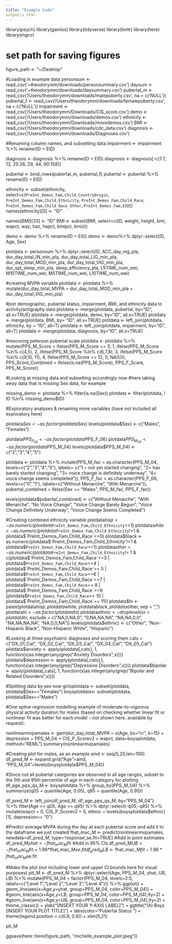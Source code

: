 ```yaml
---
title: "Example Code"
output:: html
---
```

library(psych)
library(gamlss)
library(tidyverse)
library(knitr)
library(here)
library(mgcv)

# set path for saving figures 
figure_path <- "~/Desktop"

#Loading in example data
personsum <- read_csv('~theodorymm/downloads/personsummary.csv')
daysum <- read_csv('~theodorymm/downloads/daysummary.csv')
pubertal_m <- read_csv('/Users/theodorymm/downloads/malepuberty.csv', na = c('NULL'))
pubertal_f <- read_csv('/Users/theodorymm/downloads/femalepuberty.csv', na = c('NULL'))
impairment <- read_csv('/Users/theodorymm/Downloads/CIS_score.csv')
demo <- read_csv('/Users/theodorymm/downloads/demos.csv')
ethnicity <- read_csv('/Users/theodorymm/Downloads/moredemos.csv')
BMI <- read_csv('/Users/theodorymm/downloads/cdc_data.csv')
diagnosis <- read_csv('/Users/theodorymm/downloads/Diagnoses.csv')

#Renaming column names, and subsetting data
impairment <- impairment %>% rename(ID = EID)

diagnosis <- diagnosis %>% rename(ID = EID)
diagnosis <- diagnosis[-c(1:7, 13, 25:26, 29, 44, 90:158)]

pubertal <- bind_rows(pubertal_m, pubertal_f)
pubertal <- pubertal %>% rename(ID = EID)

ethnicity <- subset(ethnicity, select=c(`PreInt_Demos_Fam,Child_CountryOrigin`, `PreInt_Demos_Fam,Child_Ethnicity`, `PreInt_Demos_Fam,Child_Race`, `PreInt_Demos_Fam,Child_Race_Other`, `PreInt_Demos_Fam,EID`))
names(ethnicity)[5] <- "ID"

names(BMI)[33] <- "ID"
BMI <- subset(BMI, select=c(ID, weight, height, bmi, wapct, waz, haz, hapct, bmipct, bmiz))

demo <- demo %>% rename(ID = EID)
demo <- demo%>% dplyr::select(ID, Age, Sex)

plotdata <- personsum %>% dplyr::select(ID, ACC_day_mg_pla, dur_day_total_IN_min_pla, dur_day_total_LIG_min_pla,
                                        dur_day_total_MOD_min_pla, dur_day_total_VIG_min_pla,  dur_spt_sleep_min_pla, sleep_efficiency_pla, L5TIME_num_wei, M10TIME_num_wei, M5TIME_num_wei, L10TIME_num_wei)

#creating MVPA variable
plotdata <- plotdata %>% mutate(dur_day_total_MVPA = dur_day_total_MOD_min_pla + dur_day_total_VIG_min_pla)

#join demographic, pubertal status, impairment, BMI, and ethnicity data to activity/actigraphy data
plotdata <- merge(plotdata, pubertal, by="ID", all.x=TRUE) 
plotdata <- merge(plotdata, demo, by="ID", all.x=TRUE)
plotdata <- merge(plotdata, BMI, by= "ID", all.x=TRUE)
plotdata <- left_join(plotdata, ethnicity, by = "ID", all=T)
plotdata <- left_join(plotdata, impairment, by="ID", all=T)
plotdata <- merge(plotdata, diagnosis, by="ID", all.x=TRUE)

#rescoring peterson pubertal scale
plotdata <- plotdata %>%
  mutate(PPS_M_Score = ifelse(PPS_M_Score == 3, 1, 
                              ifelse(PPS_M_Score %in% c(4,5), 2,
                                     ifelse(PPS_M_Score %in% c(6,7,8), 3,
                                            ifelse(PPS_M_Score %in% c(9,10, 11), 4,
                                                   ifelse(PPS_M_Score == 12, 5, NA))))),
         PPS_Score_Combined = ifelse(is.na(PPS_M_Score), PPS_F_Score, PPS_M_Score))

#Looking at missing data and subsetting accordingly now 
#here taking away data that is missing Sex data, for example

missing_demo <- plotdata %>% filter(is.na(Sex))
plotdata <- filter(plotdata, ! ID %in% missing_demo$ID)

#Exploratory analyses & renaming more variables (have not included all exploratory here)

plotdata$Sex <- as.factor(plotdata$Sex)
levels(plotdata$Sex) <- c("Males", "Females")

plotdata$PPS_F_06 <- as.factor(plotdata$PPS_F_06)
plotdata$PPS_M_04 <- as.factor(plotdata$PPS_M_04)
levels(plotdata$PPS_M_04) <- c("2","3","4","5")

plotdata <- 
  plotdata %>% 
  mutate(PPS_M_fac = as.character(PPS_M_04, levels=c("2","3","4","5"), labels= c("1 = not yet started changing", "2= has barely started changing", "3= voice change is definitely underway", "4= voice change seems completed")), 
         PPS_F_fac = as.character(PPS_F_06, levels=c("0","1"), labels=c("Without Menarche", "With Menarche")), 
         pubertal_combined = ifelse(Sex == "Males", PPS_M_fac, PPS_F_fac))

levels(plotdata$pubertal_combined) <- c("Without Menarche", "With Menarche", "No Voice Change", "Voice Change Barely Begun", "Voice Change Definitely Underway", "Voice Change Seems Completed")


#Creating combined ethnicity variable
plotdata$hisp <- as.numeric(plotdata$`PreInt_Demos_Fam,Child_Ethnicity`==1)
plotdata$white <- as.numeric(plotdata$`PreInt_Demos_Fam,Child_Ethnicity`!=1 & plotdata$`PreInt_Demos_Fam,Child_Race`==0)
plotdata$black <- as.numeric(plotdata$`PreInt_Demos_Fam,Child_Ethnicity`!=1 & plotdata$`PreInt_Demos_Fam,Child_Race`==1)
plotdata$other <- as.numeric(plotdata$`PreInt_Demos_Fam,Child_Ethnicity`!= 1 & c(plotdata$`PreInt_Demos_Fam,Child_Race`==3 | plotdata$`PreInt_Demos_Fam,Child_Race`==4 | plotdata$`PreInt_Demos_Fam,Child_Race`== 5 | plotdata$`PreInt_Demos_Fam,Child_Race`==6 | plotdata$`PreInt_Demos_Fam,Child_Race`==7 | plotdata$`PreInt_Demos_Fam,Child_Race`== 8 | plotdata$`PreInt_Demos_Fam,Child_Race`==9 |plotdata$`PreInt_Demos_Fam,Child_Race`== 10 | plotdata$`PreInt_Demos_Fam,Child_Race`== 11)) 
plotdata$hi <- paste(plotdata$hisp, plotdata$white, plotdata$black, plotdata$other, sep = ",")
plotdata$hi <- as.factor(plotdata$hi)
plotdata$ethnic <- droplevels(x=plotdata$hi, exclude =  c("NA,0,NA,0", "0,NA,NA,NA", "NA,NA,0,0", "NA,NA,NA,NA", "NA,0,0,NA"))
levels(plotdata$ethnic) <- c("Other", "Non-Hispanic Black", "Non-Hispanic White", "Hispanic")

#Looking at three psychiatric diagnoses and scoring them 
cats = c("DX_01_Cat", "DX_02_Cat", "DX_03_Cat", "DX_04_Cat", "DX_05_Cat")
plotdata$anxiety <- apply(plotdata[,cats], 1, function(x)as.integer(any(grep("Anxiety Disorders",x))))
plotdata$depression <- apply(plotdata[,cats],1, function(x)as.integer(any(grep("Depressive Disorders",x))))
plotdata$bipolar <- apply(plotdata[,cats], 1, function(x)as.integer(any(grep("Bipolar and Related Disorders",x))))


#Splitting data by sex now
girlsplotdata <- subset(plotdata, plotdata$Sex=="Females")
boysplotdata<- subset(plotdata, plotdata$Sex=="Males")

#One spline regression modelling example of moderate-to-vigorous physical activity duration for males (based on checking whether linear fit or nonlinear fit was better for each model -- not shown here, available by request):

nonlinearmvpamales <- gam(dur_day_total_MVPA ~ s(Age, bs="cr", k=15) + depression + PPS_M_04 + CIS_P_Scorev2 + wapct, data=boysplotdata, method="REML")
summary(nonlinearmvpamales)

#Creating plot for males, as an example
aind <- seq(5,20,len=100)
df_pred_M <- expand.grid("Age"=aind, "PPS_M_04"=levels(boysplotdata$PPS_M_04))

#Since not all pubertal categories are observed in all age ranges, subset to the 5th and 95th percentile of age in each category for plotting 
df_age_pps_qs_M <- 
  boysplotdata %>% 
  group_by(PPS_M_04) %>% 
  summarize(q05 = quantile(Age, 0.05),
            q95 = quantile(Age, 0.95))

df_pred_M <- 
  left_join(df_pred_M, df_age_pps_qs_M, by="PPS_M_04") %>% 
  filter(Age >= q05, Age <= q95) %>% 
  dplyr::select(-q05,-q95) %>% 
  mutate(wapct = 0, 
         CIS_P_Scorev2 = 0, 
         ethnic = levels(boysplotdata$ethnic)[1],
         depression== "0")

#Predict average MVPA during the day at each pubertal score and add it to the dataframe we just created
fhat_mac_M <- predict(nonlinearmvpamales, newdata=df_pred_M, type='response',se.fit=TRUE)
#Add in point estimates
df_pred_M$yhat <- fhat_mac_M$fit
#Add in 95% CIs
df_pred_M$UB <- fhat_mac_M$fit + 1.96*fhat_mac_M$se.fit
df_pred_M$LB <- fhat_mac_M$fit - 1.96*fhat_mac_M$se.fit

#Make the plot (not including lower and upper CI bounds here for visual purposes)
plt_M <- 
  df_pred_M %>% 
  dplyr::select(Age, PPS_M_04, yhat, UB, LB) %>% 
  mutate(PPS_M_04 = factor(PPS_M_04, levels=2:5, labels=c("Level 1","Level 2","Level 3","Level 4"))) %>% 
  ggplot() + 
  geom_line(aes(x=Age,y=yhat, group=PPS_M_04, color=PPS_M_04)) +
  #geom_line(aes(x=Age,y=LB, group=PPS_M_04, color=PPS_M_04),lty=2) +
  #geom_line(aes(x=Age,y=UB, group=PPS_M_04, color=PPS_M_04),lty=2) +
  theme_classic() + ylab("[INSERT YOUR Y-AXIS LABEL]") + 
  ggtitle("(A) Boys [INSERT YOUR PLOT TITLE]") +
  labs(color="Pubertal Status \n [insert labels]") +  
  theme(legend.position = c(0.8, 0.8)) + xlim(5,21)

plt_M

ggsave(here::here(figure_path, "michelle_example_plot.jpeg"))
      





